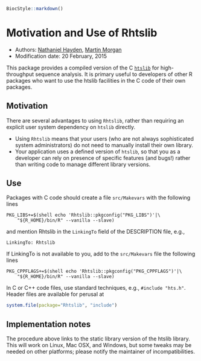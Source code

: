 <!--
\usepackage[utf8]{inputenc}
%% \VignetteEngine{knitr::knitr}
%% \VignetteIndexEntry{Motivation and Use of Rhtslib}
-->

```r
BiocStyle::markdown()
```

# Motivation and Use of Rhtslib

- Authors: [Nathaniel Hayden](mailto:nhayden@fredhutch.org), [Martin
  Morgan](mailto:mtmorgan@fhcrc.org)
- Modification date: 20 February, 2015

This package provides a compiled version of the C
[`htslib`](http://www.htslib.org/) for high-throughput sequence
analysis. It is primary useful to developers of other R packages who
want to use the htslib facilities in the C code of their own packages.

## Motivation

There are several advantages to using `Rhtslib`, rather than requiring
an explicit user system dependency on `htslib` directly.

- Using `Rhtslib` means that your users (who are not always
  sophisticated system administrators) do not need to manually install
  their own library.
- Your application uses a defined version of `htslib`, so that you as
  a developer can rely on presence of specific features (and bugs!)
  rather than writing code to manage different library versions.
  
## Use

Packages with C code should create a file `src/Makevars` with the
following lines

    PKG_LIBS+=$(shell echo 'Rhtslib::pkgconfig("PKG_LIBS")'|\
        "${R_HOME}/bin/R" --vanilla --slave)

and mention Rhtslib in the `LinkingTo` field of the DESCRIPTION file,
e.g.,

    LinkingTo: Rhtslib

If LinkingTo is not available to you, add to the `src/Makevars` file
the following lines

    PKG_CPPFLAGS+=$(shell echo 'Rhtslib::pkgconfig("PKG_CPPFLAGS")'|\
        "${R_HOME}/bin/R" --vanilla --slave)
    
In C or C++ code files, use standard techniques, e.g., `#include
"hts.h"`. Header files are available for perusal at

```R
system.file(package="Rhtslib", "include")
```

## Implementation notes

The procedure above links to the static library version of the htslib
library. This will work on Linux, Mac OSX, and Windows, but some
tweaks may be needed on other platforms; please notify the maintainer
of incompatibilities.
